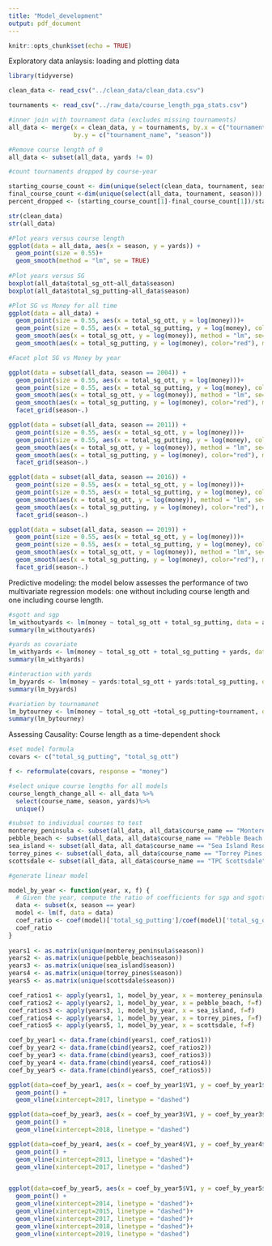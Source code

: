 ```yaml
---
title: "Model_development"
output: pdf_document
---
```


```r
knitr::opts_chunk$set(echo = TRUE)
```


Exploratory data anlaysis: loading and plotting data

```r
library(tidyverse)

clean_data <- read_csv("../clean_data/clean_data.csv")

tournaments <- read_csv("../raw_data/course_length_pga_stats.csv")

#inner join with tournament data (excludes missing tournaments)
all_data <- merge(x = clean_data, y = tournaments, by.x = c("tournament", "season"),
                  by.y = c("tournament_name", "season"))

#Remove course length of 0
all_data <- subset(all_data, yards != 0)

#count tournaments dropped by course-year

starting_course_count <- dim(unique(select(clean_data, tournament, season))) 
final_course_count <-dim(unique(select(all_data, tournament, season)))
percent_dropped <- (starting_course_count[1]-final_course_count[1])/starting_course_count[1] *100

str(clean_data)
str(all_data)

#Plot years versus course length
ggplot(data = all_data, aes(x = season, y = yards)) +
  geom_point(size = 0.55)+
  geom_smooth(method = "lm", se = TRUE)
  
#Plot years versus SG
boxplot(all_data$total_sg_ott~all_data$season)
boxplot(all_data$total_sg_putting~all_data$season)

#Plot SG vs Money for all time
ggplot(data = all_data) +
  geom_point(size = 0.55, aes(x = total_sg_ott, y = log(money)))+
  geom_point(size = 0.55, aes(x = total_sg_putting, y = log(money), color="red"))+
  geom_smooth(aes(x = total_sg_ott, y = log(money)), method = "lm", se=TRUE)+
  geom_smooth(aes(x = total_sg_putting, y = log(money), color="red"), method = "lm", se=TRUE)

#Facet plot SG vs Money by year

ggplot(data = subset(all_data, season == 2004)) +
  geom_point(size = 0.55, aes(x = total_sg_ott, y = log(money)))+
  geom_point(size = 0.55, aes(x = total_sg_putting, y = log(money), color="red"))+
  geom_smooth(aes(x = total_sg_ott, y = log(money)), method = "lm", se=TRUE)+
  geom_smooth(aes(x = total_sg_putting, y = log(money), color="red"), method = "lm", se=TRUE)+
  facet_grid(season~.)

ggplot(data = subset(all_data, season == 2011)) +
  geom_point(size = 0.55, aes(x = total_sg_ott, y = log(money)))+
  geom_point(size = 0.55, aes(x = total_sg_putting, y = log(money), color="red"))+
  geom_smooth(aes(x = total_sg_ott, y = log(money)), method = "lm", se=TRUE)+
  geom_smooth(aes(x = total_sg_putting, y = log(money), color="red"), method = "lm", se=TRUE)+
  facet_grid(season~.)

ggplot(data = subset(all_data, season == 2016)) +
  geom_point(size = 0.55, aes(x = total_sg_ott, y = log(money)))+
  geom_point(size = 0.55, aes(x = total_sg_putting, y = log(money), color="red"))+
  geom_smooth(aes(x = total_sg_ott, y = log(money)), method = "lm", se=TRUE)+
  geom_smooth(aes(x = total_sg_putting, y = log(money), color="red"), method = "lm", se=TRUE)+
  facet_grid(season~.)

ggplot(data = subset(all_data, season == 2019)) +
  geom_point(size = 0.55, aes(x = total_sg_ott, y = log(money)))+
  geom_point(size = 0.55, aes(x = total_sg_putting, y = log(money), color="red"))+
  geom_smooth(aes(x = total_sg_ott, y = log(money)), method = "lm", se=TRUE)+
  geom_smooth(aes(x = total_sg_putting, y = log(money), color="red"), method = "lm", se=TRUE)+
  facet_grid(season~.)

```

Predictive modeling: the model below assesses the performance of two multivariate regression models: one without including course length and one including course length. 

```r
#sgott and sgp
lm_withoutyards <- lm(money ~ total_sg_ott + total_sg_putting, data = all_data)
summary(lm_withoutyards)

#yards as covariate
lm_withyards <- lm(money ~ total_sg_ott + total_sg_putting + yards, data = all_data)
summary(lm_withyards)

#interaction with yards
lm_byyards <- lm(money ~ yards:total_sg_ott + yards:total_sg_putting, data = all_data)
summary(lm_byyards)

#variation by tournamanet
lm_bytourney <- lm(money ~ total_sg_ott +total_sg_putting+tournament, data = all_data)
summary(lm_bytourney)

```

Assessing Causality: Course length as a time-dependent shock

```r
#set model formula
covars <- c("total_sg_putting", "total_sg_ott")

f <- reformulate(covars, response = "money")

#select unique course lengths for all models
course_length_change_all <- all_data %>% 
  select(course_name, season, yards)%>% 
  unique()

#subset to individual courses to test
monterey_peninsula <- subset(all_data, all_data$course_name == "Monterey Peninsula CC")
pebble_beach <- subset(all_data, all_data$course_name == "Pebble Beach Golf Links")
sea_island <- subset(all_data, all_data$course_name == "Sea Island Resort (Plantation)")
torrey_pines <- subset(all_data, all_data$course_name == "Torrey Pines North")
scottsdale <- subset(all_data, all_data$course_name == "TPC Scottsdale")

#generate linear model

model_by_year <- function(year, x, f) {
  # Given the year, compute the ratio of coefficients for sgp and sgott
  data <- subset(x, season == year)
  model <- lm(f, data = data)
  coef_ratio <- coef(model)['total_sg_putting']/coef(model)['total_sg_ott']
  coef_ratio
}
  
years1 <- as.matrix(unique(monterey_peninsula$season))
years2 <- as.matrix(unique(pebble_beach$season))
years3 <- as.matrix(unique(sea_island$season))
years4 <- as.matrix(unique(torrey_pines$season))
years5 <- as.matrix(unique(scottsdale$season))

coef_ratios1 <- apply(years1, 1, model_by_year, x = monterey_peninsula, f=f)
coef_ratios2 <- apply(years2, 1, model_by_year, x = pebble_beach, f=f)
coef_ratios3 <- apply(years3, 1, model_by_year, x = sea_island, f=f)
coef_ratios4 <- apply(years4, 1, model_by_year, x = torrey_pines, f=f)
coef_ratios5 <- apply(years5, 1, model_by_year, x = scottsdale, f=f)

coef_by_year1 <- data.frame(cbind(years1, coef_ratios1))
coef_by_year2 <- data.frame(cbind(years2, coef_ratios2))
coef_by_year3 <- data.frame(cbind(years3, coef_ratios3))
coef_by_year4 <- data.frame(cbind(years4, coef_ratios4))
coef_by_year5 <- data.frame(cbind(years5, coef_ratios5))

ggplot(data=coef_by_year1, aes(x = coef_by_year1$V1, y = coef_by_year1$coef_ratios)) +
  geom_point() +
  geom_vline(xintercept=2017, linetype = "dashed")

ggplot(data=coef_by_year3, aes(x = coef_by_year3$V1, y = coef_by_year3$coef_ratios)) +
  geom_point() +
  geom_vline(xintercept=2018, linetype = "dashed")

ggplot(data=coef_by_year4, aes(x = coef_by_year4$V1, y = coef_by_year4$coef_ratios)) +
  geom_point() +
  geom_vline(xintercept=2013, linetype = "dashed")+
  geom_vline(xintercept=2017, linetype = "dashed")


ggplot(data=coef_by_year5, aes(x = coef_by_year5$V1, y = coef_by_year5$coef_ratios)) +
  geom_point() +
  geom_vline(xintercept=2014, linetype = "dashed")+
  geom_vline(xintercept=2015, linetype = "dashed")+
  geom_vline(xintercept=2017, linetype = "dashed")+
  geom_vline(xintercept=2018, linetype = "dashed")+
  geom_vline(xintercept=2019, linetype = "dashed")
```




